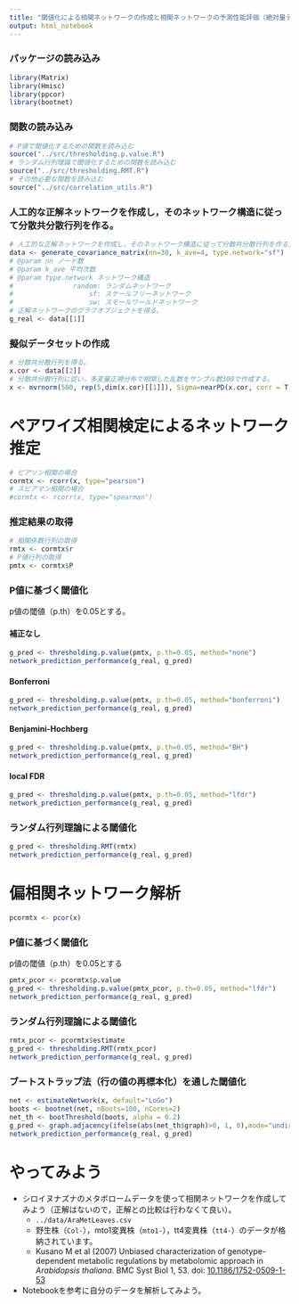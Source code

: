 ```yaml
---
title: "閾値化による相関ネットワークの作成と相関ネットワークの予測性能評価（絶対量データを用いる場合）"
output: html_notebook
---
```



### パッケージの読み込み
```r
library(Matrix)
library(Hmisc)
library(ppcor)
library(bootnet)
```

### 関数の読み込み
```r
# P値で閾値化するための関数を読み込む
source("../src/thresholding.p.value.R")
# ランダム行列理論で閾値化するための関数を読み込む
source("../src/thresholding.RMT.R")
# その他必要な関数を読み込む
source("../src/correlation_utils.R")
```

### 人工的な正解ネットワークを作成し，そのネットワーク構造に従って分散共分散行列を作る。
```r
# 人工的な正解ネットワークを作成し，そのネットワーク構造に従って分散共分散行列を作る。
data <- generate_covariance_matrix(nn=30, k_ave=4, type.network="sf")
# @param nn ノード数
# @param k_ave 平均次数
# @param type.network ネットワーク構造
#               random: ランダムネットワーク
#                   sf: スケールフリーネットワーク
#                   sw: スモールワールドネットワーク
# 正解ネットワークのグラフオブジェクトを得る。
g_real <- data[[1]]
```

### 擬似データセットの作成
```r
# 分散共分散行列を得る。
x.cor <- data[[2]] 
# 分散共分散行列に従い，多変量正規分布で相関した乱数をサンプル数300で作成する。
x <- mvrnorm(500, rep(5,dim(x.cor)[[1]]), Sigma=nearPD(x.cor, corr = T, keepDiag = T)$mat)
```

# ペアワイズ相関検定によるネットワーク推定
```r
# ピアソン相関の場合
cormtx <- rcorr(x, type="pearson")
# スピアマン相関の場合
#cormtx <- rcorr(x, type="spearman")
```

### 推定結果の取得
```r
# 相関係数行列の取得
rmtx <- cormtx$r
# P値行列の取得
pmtx <- cormtx$P
```


### P値に基づく閾値化
p値の閾値（p.th）を0.05とする。

#### 補正なし
```r
g_pred <- thresholding.p.value(pmtx, p.th=0.05, method="none")
network_prediction_performance(g_real, g_pred)
```

#### Bonferroni
```r
g_pred <- thresholding.p.value(pmtx, p.th=0.05, method="bonferroni")
network_prediction_performance(g_real, g_pred)
```

#### Benjamini-Hochberg
```r
g_pred <- thresholding.p.value(pmtx, p.th=0.05, method="BH")
network_prediction_performance(g_real, g_pred)
```


#### local FDR
```r
g_pred <- thresholding.p.value(pmtx, p.th=0.05, method="lfdr")
network_prediction_performance(g_real, g_pred)
```
### ランダム行列理論による閾値化
```r
g_pred <- thresholding.RMT(rmtx)
network_prediction_performance(g_real, g_pred)
```

# 偏相関ネットワーク解析
```r
pcormtx <- pcor(x)
```

### P値に基づく閾値化
p値の閾値（p.th）を0.05とする
```r
pmtx_pcor <- pcormtx$p.value
g_pred <- thresholding.p.value(pmtx_pcor, p.th=0.05, method="lfdr")
network_prediction_performance(g_real, g_pred)
```

### ランダム行列理論による閾値化
```r
rmtx_pcor <- pcormtx$estimate
g_pred <- thresholding.RMT(rmtx_pcor)
network_prediction_performance(g_real, g_pred)
```

### ブートストラップ法（行の値の再標本化）を通した閾値化
```r
net <- estimateNetwork(x, default="LoGo")
boots <- bootnet(net, nBoots=100, nCores=2)
net_th <- bootThreshold(boots, alpha = 0.2)
g_pred <- graph.adjacency(ifelse(abs(net_th$graph)>0, 1, 0),mode="undirected",weighted=NULL)
network_prediction_performance(g_real, g_pred)
```

# やってみよう
  + シロイヌナズナのメタボロームデータを使って相関ネットワークを作成してみよう（正解はないので，正解との比較は行わなくて良い）。
    + ``../data/AraMetLeaves.csv``
    + 野生株（``Col-``），mto1変異株（``mto1-``），tt4変異株（``tt4-``）のデータが格納されています。
    + Kusano M et al (2007) Unbiased characterization of genotype-dependent metabolic regulations by metabolomic approach in *Arabidopsis thaliana*. BMC Syst Biol 1, 53. doi: [10.1186/1752-0509-1-53](https://doi.org/10.1186/1752-0509-1-53)
  + Notebookを参考に自分のデータを解析してみよう。

